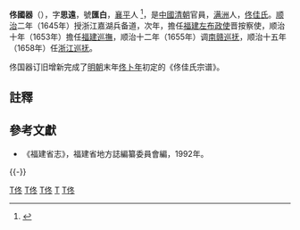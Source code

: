 '''佟國器'''（{{bd|？||？||}}），字'''思遠'''，號'''匯白'''，[[襄平|襄平]]人 <ref>{{Cite web|url=http://ren.bytravel.cn/history/8/guoqi3543181.html|title=辽阳人物·佟国器|publisher=博雅人物网|accessdate=2018-12-05|archive-date=2020-04-03|archive-url=https://web.archive.org/web/20200403120624/http://ren.bytravel.cn/history/8/guoqi3543181.html|dead-url=no}}</ref>，是[[中國|中國]][[清朝|清朝]]官員，[[满洲|满洲]]人，[[佟佳氏|佟佳氏]]。[[顺治|顺治]]二年（1645年）授浙江嘉湖兵备道，次年，擔任[[福建左布政使|福建左布政使]]晋按察使，顺治十年（1653年）擔任[[福建巡撫|福建巡撫]]，顺治十二年（1655年）调[[南赣巡抚|南赣巡抚]]，顺治十五年（1658年）任[[浙江巡抚|浙江巡抚]]。

佟国器订旧增新完成了[[明朝|明朝]]末年[[佟卜年|佟卜年]]初定的《佟佳氏宗谱》。

==註釋==
{{reflist}}

== 參考文獻 ==
*《福建省志》，福建省地方誌編纂委員會編，1992年。

{{-}}
{{start box}}
{{s-before|[[張學聖|張學聖]]}}
{{s-title|[[福建巡撫|福建巡撫]]|1653年上任}}
{{s-after|[[宜永貴|宜永貴]]}}
{{s-before|[[丁文盛|丁文盛]]}}
{{s-title|[[福建左布政使|福建左布政使]]|1646年上任}}
{{s-after|[[周亮工|周亮工]]}}
{{end box}}
{{清朝人物小作品}}

[[Category:清朝福建巡抚|T佟]]
[[Category:鑲黃旗滿洲人|T佟]]
[[Category:清朝布政使|T佟]]
[[Category:辽阳人|T]]
[[Category:佟佳氏|T佟]]